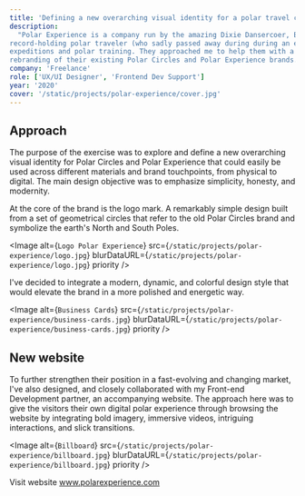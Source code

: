 ```yaml
---
title: 'Defining a new overarching visual identity for a polar travel company'
description:
  "Polar Experience is a company run by the amazing Dixie Dansercoer, Belgium's
record-holding polar traveler (who sadly passed away during during an expedition in Greenland), and Julie Brown that offers tailored polar
expeditions and polar training. They approached me to help them with a
rebranding of their existing Polar Circles and Polar Experience brands."
company: 'Freelance'
role: ['UX/UI Designer', 'Frontend Dev Support']
year: '2020'
cover: '/static/projects/polar-experience/cover.jpg'
---
```


## Approach

The purpose of the exercise was to explore and define a new overarching visual
identity for Polar Circles and Polar Experience that could easily be used across
different materials and brand touchpoints, from physical to digital. The main
design objective was to emphasize simplicity, honesty, and modernity.

At the core of the brand is the logo mark. A remarkably simple design built from
a set of geometrical circles that refer to the old Polar Circles brand and
symbolize the earth's North and South Poles.

<Image
  alt={`Logo Polar Experience`}
  src={`/static/projects/polar-experience/logo.jpg`}
  blurDataURL={`/static/projects/polar-experience/logo.jpg`}
  priority
/>

I've decided to integrate a modern, dynamic, and colorful design style that
would elevate the brand in a more polished and energetic way.

<Image
  alt={`Business Cards`}
  src={`/static/projects/polar-experience/business-cards.jpg`}
  blurDataURL={`/static/projects/polar-experience/business-cards.jpg`}
  priority
/>

## New website

To further strengthen their position in a fast-evolving and changing market,
I've also designed, and closely collaborated with my Front-end Development
partner, an accompanying website. The approach here was to give the visitors
their own digital polar experience through browsing the website by integrating
bold imagery, immersive videos, intriguing interactions, and slick transitions.

<Image
  alt={`Billboard`}
  src={`/static/projects/polar-experience/billboard.jpg`}
  blurDataURL={`/static/projects/polar-experience/billboard.jpg`}
  priority
/>

Visit website www.polarexperience.com
